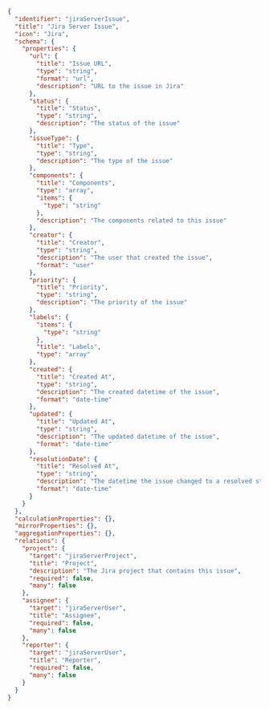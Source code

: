 ```json showLineNumbers
{
  "identifier": "jiraServerIssue",
  "title": "Jira Server Issue",
  "icon": "Jira",
  "schema": {
    "properties": {
      "url": {
        "title": "Issue URL",
        "type": "string",
        "format": "url",
        "description": "URL to the issue in Jira"
      },
      "status": {
        "title": "Status",
        "type": "string",
        "description": "The status of the issue"
      },
      "issueType": {
        "title": "Type",
        "type": "string",
        "description": "The type of the issue"
      },
      "components": {
        "title": "Components",
        "type": "array",
        "items": {
          "type": "string"
        },
        "description": "The components related to this issue"
      },
      "creator": {
        "title": "Creator",
        "type": "string",
        "description": "The user that created the issue",
        "format": "user"
      },
      "priority": {
        "title": "Priority",
        "type": "string",
        "description": "The priority of the issue"
      },
      "labels": {
        "items": {
          "type": "string"
        },
        "title": "Labels",
        "type": "array"
      },
      "created": {
        "title": "Created At",
        "type": "string",
        "description": "The created datetime of the issue",
        "format": "date-time"
      },
      "updated": {
        "title": "Updated At",
        "type": "string",
        "description": "The updated datetime of the issue",
        "format": "date-time"
      },
      "resolutionDate": {
        "title": "Resolved At",
        "type": "string",
        "description": "The datetime the issue changed to a resolved state",
        "format": "date-time"
      }
    }
  },
  "calculationProperties": {},
  "mirrorProperties": {},
  "aggregationProperties": {},
  "relations": {
    "project": {
      "target": "jiraServerProject",
      "title": "Project",
      "description": "The Jira project that contains this issue",
      "required": false,
      "many": false
    },
    "assignee": {
      "target": "jiraServerUser",
      "title": "Assignee",
      "required": false,
      "many": false
    },
    "reporter": {
      "target": "jiraServerUser",
      "title": "Reporter",
      "required": false,
      "many": false
    }
  }
}
```
